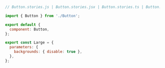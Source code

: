 ```js
// Button.stories.js | Button.stories.jsx | Button.stories.ts | Button.stories.tsx

import { Button } from './Button';

export default {
  component: Button,
};

export const Large = {
  parameters: {
    backgrounds: { disable: true },
  },
};
```
